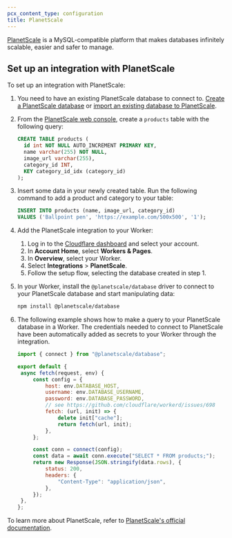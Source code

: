```yaml
---
pcx_content_type: configuration
title: PlanetScale
---
```



[PlanetScale](https://planetscale.com/) is a MySQL-compatible platform that makes databases infinitely scalable, easier and safer to manage.

<Render file="database_integrations_definition" />

## Set up an integration with PlanetScale

To set up an integration with PlanetScale:

1. You need to have an existing PlanetScale database to connect to. [Create a PlanetScale database](https://planetscale.com/docs/tutorials/planetscale-quick-start-guide#create-a-database) or [import an existing database to PlanetScale](https://planetscale.com/docs/imports/database-imports#overview).

2. From the [PlanetScale web console](https://planetscale.com/docs/concepts/web-console#get-started), create a `products` table with the following query:

   ```sql
   CREATE TABLE products (
     id int NOT NULL AUTO_INCREMENT PRIMARY KEY,
     name varchar(255) NOT NULL,
     image_url varchar(255),
     category_id INT,
     KEY category_id_idx (category_id)
   );
   ```

3. Insert some data in your newly created table. Run the following command to add a product and category to your table:

   ```sql
   INSERT INTO products (name, image_url, category_id)
   VALUES ('Ballpoint pen', 'https://example.com/500x500', '1');
   ```

4. Add the PlanetScale integration to your Worker:

   1. Log in to the [Cloudflare dashboard](https://dash.cloudflare.com) and select your account.
   2. In **Account Home**, select **Workers & Pages**.
   3. In **Overview**, select your Worker.
   4. Select **Integrations** > **PlanetScale**.
   5. Follow the setup flow, selecting the database created in step 1.

5. In your Worker, install the `@planetscale/database` driver to connect to your PlanetScale database and start manipulating data:

   ```sh
   npm install @planetscale/database
   ```

6. The following example shows how to make a query to your PlanetScale database in a Worker. The credentials needed to connect to PlanetScale have been automatically added as secrets to your Worker through the integration.

   ```js
   import { connect } from "@planetscale/database";

   export default {
   	async fetch(request, env) {
   		const config = {
   			host: env.DATABASE_HOST,
   			username: env.DATABASE_USERNAME,
   			password: env.DATABASE_PASSWORD,
   			// see https://github.com/cloudflare/workerd/issues/698
   			fetch: (url, init) => {
   				delete init["cache"];
   				return fetch(url, init);
   			},
   		};

   		const conn = connect(config);
   		const data = await conn.execute("SELECT * FROM products;");
   		return new Response(JSON.stringify(data.rows), {
   			status: 200,
   			headers: {
   				"Content-Type": "application/json",
   			},
   		});
   	},
   };
   ```

To learn more about PlanetScale, refer to [PlanetScale's official documentation](https://docs.planetscale.com/).
